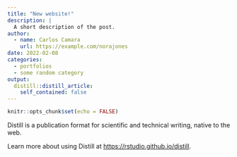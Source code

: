 ```yaml
---
title: "New website!"
description: |
  A short description of the post.
author:
  - name: Carlos Camara
    url: https://example.com/norajones
date: 2022-02-08
categories:
  - portfolios
  - some random category
output:
  distill::distill_article:
    self_contained: false
---
```



```r
knitr::opts_chunk$set(echo = FALSE)
```

Distill is a publication format for scientific and technical writing, native to the web.

Learn more about using Distill at <https://rstudio.github.io/distill>.


